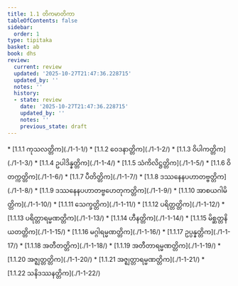 ```yaml
---
title: 1.1 တိကမာတိကာ
tableOfContents: false
sidebar:
  order: 1
type: tipitaka
basket: ab
book: dhs
review:
  current: review
  updated: '2025-10-27T21:47:36.228715'
  updated_by: ''
  notes: ''
  history:
  - state: review
    date: '2025-10-27T21:47:36.228715'
    updated_by: ''
    notes: ''
    previous_state: draft
---
```



<ReviewStatus review={frontmatter.review} showDetails={true} />

<HypothesisAnnotation frontmatter={frontmatter} />

<DynamicBreadcrumb />



<TableOfContents book="dhs" section="1.1">
* [1.1.1 ကုသလတ္တိက](./1-1-1/)
* [1.1.2 ဝေဒနာတ္တိက](./1-1-2/)
* [1.1.3 ဝိပါကတ္တိက](./1-1-3/)
* [1.1.4 ဥပါဒိန္နတ္တိက](./1-1-4/)
* [1.1.5 သံကိလိဋ္ဌတ္တိက](./1-1-5/)
* [1.1.6 ဝိတက္ကတ္တိက](./1-1-6/)
* [1.1.7 ပီတိတ္တိက](./1-1-7/)
* [1.1.8 ဒဿနေနပဟာတဗ္ဗတ္တိက](./1-1-8/)
* [1.1.9 ဒဿနေနပဟာတဗ္ဗဟေတုကတ္တိက](./1-1-9/)
* [1.1.10 အာစယဂါမိတ္တိက](./1-1-10/)
* [1.1.11 သေက္ခတ္တိက](./1-1-11/)
* [1.1.12 ပရိတ္တတ္တိက](./1-1-12/)
* [1.1.13 ပရိတ္တာရမ္မဏတ္တိက](./1-1-13/)
* [1.1.14 ဟီနတ္တိက](./1-1-14/)
* [1.1.15 မိစ္ဆတ္တနိယတတ္တိက](./1-1-15/)
* [1.1.16 မဂ္ဂါရမ္မဏတ္တိက](./1-1-16/)
* [1.1.17 ဥပ္ပန္နတ္တိက](./1-1-17/)
* [1.1.18 အတီတတ္တိက](./1-1-18/)
* [1.1.19 အတီတာရမ္မဏတ္တိက](./1-1-19/)
* [1.1.20 အဇ္ဈတ္တတ္တိက](./1-1-20/)
* [1.1.21 အဇ္ဈတ္တာရမ္မဏတ္တိက](./1-1-21/)
* [1.1.22 သနိဒဿနတ္တိက](./1-1-22/)
</TableOfContents>